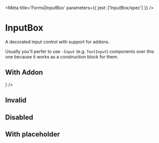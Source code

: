 

<Meta title='Forms|InputBox' parameters={{ jest: ['InputBox/spec'] }} />

# InputBox

A decorated input control with support for addons.

Usually you'll perfer to use `-Input` (e.g. <LinkTo kind='Forms|TextInput' story='Default'>`TextInput`</LinkTo>)
components over this one because it works as a construction block for them.

<Preview>
  <Story name='Default'>
    <InputBox defaultValue='Value' onChange={action('change')} />
  </Story>
</Preview>

<Props of={InputBox} />

## With Addon

<Preview>
  <Story name='With Icon Addon'>
    <InputBox addon={<Icon name='send' size='20' />} />
  </Story>
</Preview>

## Invalid

<Preview>
  <Story name='Invalid'>
    <InputBox defaultValue='Value' error='Error' onChange={action('change')} />
  </Story>
</Preview>

## Disabled

<Preview>
  <Story name='Disabled'>
    <InputBox defaultValue='Value' disabled onChange={action('change')} />
  </Story>
</Preview>

## With placeholder

<Preview>
  <Story name='With Placeholder'>
    <InputBox placeholder='Placeholder' onChange={action('change')} />
  </Story>
</Preview>
